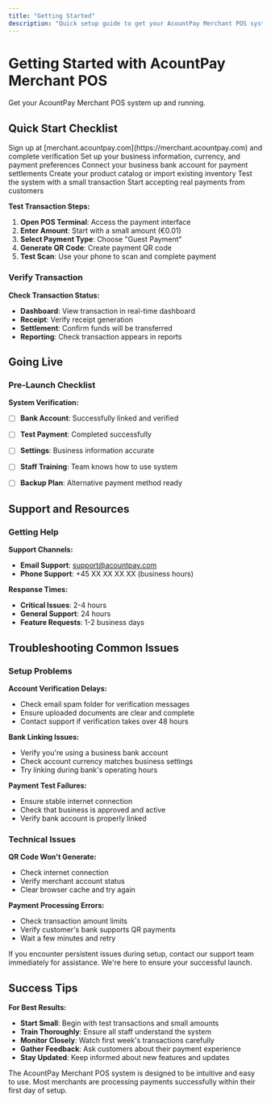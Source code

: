 ```yaml
---
title: "Getting Started"
description: "Quick setup guide to get your AcountPay Merchant POS system up and running"
---
```


# Getting Started with AcountPay Merchant POS

Get your AcountPay Merchant POS system up and running.

## Quick Start Checklist

<Steps>
  <Step title="Create Your Account">
    Sign up at [merchant.acountpay.com](https://merchant.acountpay.com) and complete verification
  </Step>
  <Step title="Configure Basic Settings">
    Set up your business information, currency, and payment preferences
  </Step>
  <Step title="Link Your Bank Account">
    Connect your business bank account for payment settlements
  </Step>
  <Step title="Add Products (Optional)">
    Create your product catalog or import existing inventory
  </Step>
  <Step title="Process Your First Payment">
    Test the system with a small transaction
  </Step>
  <Step title="Go Live">
    Start accepting real payments from customers
  </Step>
</Steps>


**Test Transaction Steps:**
1. **Open POS Terminal**: Access the payment interface
2. **Enter Amount**: Start with a small amount (€0.01)
3. **Select Payment Type**: Choose "Guest Payment"
4. **Generate QR Code**: Create payment QR code
5. **Test Scan**: Use your phone to scan and complete payment

### Verify Transaction

**Check Transaction Status:**
- **Dashboard**: View transaction in real-time dashboard
- **Receipt**: Verify receipt generation
- **Settlement**: Confirm funds will be transferred
- **Reporting**: Check transaction appears in reports

## Going Live

### Pre-Launch Checklist

**System Verification:**
- [ ] **Bank Account**: Successfully linked and verified
- [ ] **Test Payment**: Completed successfully
- [ ] **Settings**: Business information accurate
- [ ] **Staff Training**: Team knows how to use system
- [ ] **Backup Plan**: Alternative payment method ready


## Support and Resources

### Getting Help

**Support Channels:**
- **Email Support**: support@acountpay.com
- **Phone Support**: +45 XX XX XX XX (business hours)

**Response Times:**
- **Critical Issues**: 2-4 hours
- **General Support**: 24 hours
- **Feature Requests**: 1-2 business days

## Troubleshooting Common Issues

### Setup Problems

**Account Verification Delays:**
- Check email spam folder for verification messages
- Ensure uploaded documents are clear and complete
- Contact support if verification takes over 48 hours

**Bank Linking Issues:**
- Verify you're using a business bank account
- Check account currency matches business settings
- Try linking during bank's operating hours

**Payment Test Failures:**
- Ensure stable internet connection
- Check that business is approved and active
- Verify bank account is properly linked

### Technical Issues

**QR Code Won't Generate:**
- Check internet connection
- Verify merchant account status
- Clear browser cache and try again

**Payment Processing Errors:**
- Check transaction amount limits
- Verify customer's bank supports QR payments
- Wait a few minutes and retry

<Warning>
  If you encounter persistent issues during setup, contact our support team immediately for assistance. We're here to ensure your successful launch.
</Warning>

## Success Tips

**For Best Results:**
- **Start Small**: Begin with test transactions and small amounts
- **Train Thoroughly**: Ensure all staff understand the system
- **Monitor Closely**: Watch first week's transactions carefully
- **Gather Feedback**: Ask customers about their payment experience
- **Stay Updated**: Keep informed about new features and updates

<Note>
  The AcountPay Merchant POS system is designed to be intuitive and easy to use. Most merchants are processing payments successfully within their first day of setup.
</Note>
